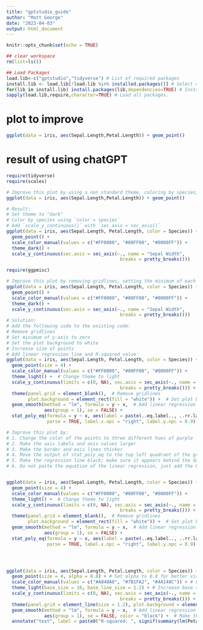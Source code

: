 ```yaml
---
title: "gptstudio_guide"
author: "Matt George"
date: "2023-04-03"
output: html_document
---
```


```r
knitr::opts_chunk$set(echo = TRUE)
```

```R
## clear workspace
rm(list=ls())

## Load Packages
load.lib<-c("gptstudio","tidyverse") # List of required packages
install.lib <- load.lib[!load.lib %in% installed.packages()] # Select missing packages
for(lib in install.lib) install.packages(lib,dependencies=TRUE) # Install missing packages + dependencies
sapply(load.lib,require,character=TRUE) # Load all packages.

```

# plot to improve
```r

ggplot(data = iris, aes(Sepal.Length,Petal.Length)) + geom_point()

```


#  result of using chatGPT
```r

require(tidyverse)
require(scales)

# Improve this plot by using a non standard theme, coloring by species, and adding a second y-axis that shows Sepal.Width
ggplot(data = iris, aes(Sepal.Length,Petal.Length)) + geom_point()

# Result:
# Set theme to "dark"
# Color by species using `color = species`
# Add `scale_y_continuous()` with `sec.axis = sec_axis()`
ggplot(data = iris, aes(Sepal.Length, Petal.Length, color = Species)) + 
  geom_point() +
  scale_color_manual(values = c("#FF0000", "#00FF00", "#0000FF")) +
  theme_dark() +
  scale_y_continuous(sec.axis = sec_axis(~., name = "Sepal Width", 
                                          breaks = pretty_breaks()))

```


```r
require(ggpmisc)

# Improve this plot by removing gridlines, setting the minimum of each y axis to zero, make the plot background white, increase the size of points, add a linear regression that plots relationship between Sepal.Length and Petal.Length across all species, and add R-squared value for linear regression to the plot.
ggplot(data = iris, aes(Sepal.Length, Petal.Length, color = Species)) + 
  geom_point() +
  scale_color_manual(values = c("#FF0000", "#00FF00", "#0000FF")) +
  theme_dark() +
  scale_y_continuous(sec.axis = sec_axis(~., name = "Sepal Width", 
                                          breaks = pretty_breaks()))
# Solution:
# Add the following code to the existing code:
# Remove gridlines
# Set minimum of y-axis to zero
# Set the plot background to white
# Increase size of points
# Add linear regression line and R-squared value
ggplot(data = iris, aes(Sepal.Length, Petal.Length, color = Species)) + 
  geom_point(size = 4) +
  scale_color_manual(values = c("#FF0000", "#00FF00", "#0000FF")) +
  theme_light() +  # Change theme to light
  scale_y_continuous(limits = c(0, NA), sec.axis = sec_axis(~., name = "Sepal Width", 
                                          breaks = pretty_breaks())) +  # Change y axis limit
  theme(panel.grid = element_blank(),  # Remove gridlines
        plot.background = element_rect(fill = "white")) +  # Set plot background to white
  geom_smooth(method = "lm", formula = y ~ x,  # Add linear regression line
              aes(group = 1), se = FALSE) +
  stat_poly_eq(formula = y ~ x, aes(label = paste(..eq.label.., ..rr.label.., sep="~~~")),
               parse = TRUE, label.x.npc = "right", label.y.npc = 0.9)  # Add R-squared value for linear regression.

```

```r

# Improve this plot by:
# 1. Change the color of the points to three different hues of purple
# 2. Make the axis labels and axis values larger
# 3. Make the border and axis lines thicker
# 4. Move the output of stat_poly_eq to the top left quadrant of the graph
# 5. Make the regression line black; make sure it appears behind the data points
# 6. Do not paste the equation of the linear regression, just add the R-square value


ggplot(data = iris, aes(Sepal.Length, Petal.Length, color = Species)) + 
  geom_point(size = 4) +
  scale_color_manual(values = c("#FF0000", "#00FF00", "#0000FF")) +
  theme_light() +  # Change theme to light
  scale_y_continuous(limits = c(0, NA), sec.axis = sec_axis(~., name = "Sepal Width", 
                                          breaks = pretty_breaks())) +  # Change y axis limit
  theme(panel.grid = element_blank(),  # Remove gridlines
        plot.background = element_rect(fill = "white")) +  # Set plot background to white
  geom_smooth(method = "lm", formula = y ~ x,  # Add linear regression line
              aes(group = 1), se = FALSE) +
  stat_poly_eq(formula = y ~ x, aes(label = paste(..eq.label.., ..rr.label.., sep="~~~")),
               parse = TRUE, label.x.npc = "right", label.y.npc = 0.9)  # Add R-squared value for linear regression.




ggplot(data = iris, aes(Sepal.Length, Petal.Length, color = Species)) + 
  geom_point(size = 4, alpha = 0.8) + # Set alpha to 0.8 for better visibility
  scale_color_manual(values = c("#A040A0", "#7B1FA2", "#4A148C")) + # Change to three hues of purple
  theme_light(base_size = 16, base_line_size = 1.2) + # Increase base size and line thickness
  scale_y_continuous(limits = c(0, NA), sec.axis = sec_axis(~., name = "Sepal Width", 
                                          breaks = pretty_breaks())) +  # Leave y axis limit unchanged
  theme(panel.grid = element_line(size = 1.2), plot.background = element_rect(fill = "white", color = "black")) +  # Increase border and grid line thickness, and set plot background to white with a black border
  geom_smooth(method = "lm", formula = y ~ x,  # Add linear regression line
              aes(group = 1), se = FALSE, color = "black") +  # Make the regression line black
  annotate("text", label = paste0("R-squared: ", signif(summary(lm(Petal.Length ~ Sepal.Length, data = iris))$r.squared, 3)), x = min(iris$Sepal.Length), y = max(iris$Petal.Length), vjust=1, hjust=0)  # Add R-squared value for linear regression, positioned at top left

```



